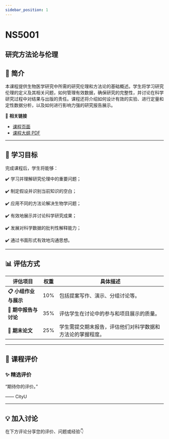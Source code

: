 ```yaml
---
sidebar_position: 1
---
```


# NS5001
## 研究方法论与伦理

## **📘 简介**
本课程提供生物医学研究中所需的研究伦理和方法论的基础概述。学生将学习研究伦理的定义及其相关问题，如何管理有效数据，确保研究的完整性，并讨论在科学研究过程中对结果与出版的责任。课程还将介绍如何设计有效的实验、进行定量和定性数据分析，以及如何进行影响力强的研究报告展示。

🔗 **相关链接**
- [课程页面](https://www.cityu.edu.hk/catalogue/pg/202526/course/NS5001.htm)
- [课程大纲 PDF](https://www.cityu.edu.hk/catalogue/pg/202526/course/NS5001.pdf)

---

## **🎯 学习目标**

完成课程后，学生将能够：


✔️ 学习并理解研究伦理中的重要问题；

✔️ 制定假设并识别当前知识的空白；

✔️ 应用不同的方法论解决生物学问题；

✔️ 有效地展示并讨论科学研究成果；

✔️ 发展对科学数据的批判性解释能力；

✔️ 通过书面形式有效地沟通思想。

---

## **📊 评估方式**

| **评估项目**          | **权重** | **具体描述**                                                                                     |
|----------------------|---------|-----------------------------------------------------------------------------------------------|
| **📋 小组作业与展示**  | 10%     | 包括提案写作、演示、分组讨论等。                                                                |
| **📝 期中报告与讨论**  | 35%     | 评估学生在讨论中的参与和项目展示的质量。                                                      |
| **📄 期末论文**        | 25%     | 学生需提交期末报告，评估他们对科学数据和方法论的掌握程度。                                     |

---

## **💬 课程评价**

### ✨ **精选评价**
<div className={commentStyles.commentBox}>
    <p className={commentStyles.commentText}>
        “期待你的评价。”
    </p>
    <p className={commentStyles.commentAuthor}>—— CityU</p>
</div>

---

## **💡 加入讨论**

在下方评论分享您的评价、问题或经验👇
<Utterances />